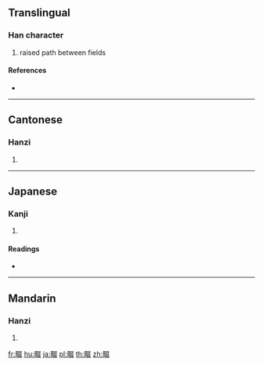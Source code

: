 ==Translingual==

===Han character===
{{Han char|rn=102|rad=田|as=08|sn=13|four=67047|canj=WEEE}}

# raised path between fields

====References====
* {{Han ref|kx=0765.020|dkj=21892|dj=1176.020|hdz=42549.060|uh=7577|ud=30071|bh=DEC5|bd=57029}}

----

==Cantonese==

===Hanzi===
{{yue-hanzi|jyut=zyut3|y=jyut3}}

# {{defn|lang=yue|sort=田08}}

----

==Japanese==

===Kanji===
{{ja-kanji|grade=|rs=田08}}

# {{defn|lang=ja|sort=田08}}

====Readings====
* {{ja-readings|on=[[てつ]] (tetsu)|kun=[[なわて]] (nawate)|nanori=}}

----

==Mandarin==

===Hanzi===
{{cmn-hanzi|pin=[[chuò]] ([[chuo4]]), [[zhuó]] ([[zhuo2]])|wg=ch'o<sup>4</sup>, cho<sup>2</sup>}}

# {{defn|lang=cmn|sort=田08}}

[[fr:畷]]
[[hu:畷]]
[[ja:畷]]
[[pl:畷]]
[[th:畷]]
[[zh:畷]]